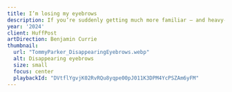 ```yaml
---
title: I’m losing my eyebrows
description: If you’re suddenly getting much more familiar – and heavy-handed – with your eyebrow pencil, it might be because your eyebrows are starting to thin out. The reasons can be any combination of age, genetics, lifestyle and perhaps even some worrying health conditions.
year: '2024'
client: HuffPost
artDirection: Benjamin Currie
thumbnail:
  url: "TommyParker_DisappearingEyebrows.webp"
  alt: Disappearing eyebrows
  size: small
  focus: center
  playbackId: "DVtflYgvjK02RvRQu8yqpe00pJ011K3DPM4YcPSZAm6yFM"
---
```


<div class="video-container">
  <mux-player
    playback-id={frontmatter.thumbnail.playbackId}
    stream-type="on-demand"
    min-resolution="1080p"
    autoplay
    loop
    muted
    style="aspect-ratio: 16/9"
  />
</div>


